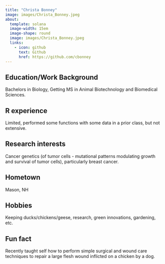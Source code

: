 ```yaml
---
title: "Christa Bonney"
image: images/Christa_Bonney.jpeg
about:
  template: solana
  image-width: 15em
  image-shape: round
  image: images/Christa_Bonney.jpeg
  links:
    - icon: github
      text: Github
      href: https://github.com/cbonney
---
```


## Education/Work Background
Bachelors in Biology, Getting MS in Animal Biotechnology and Biomedical Sciences.

## R experience
Limited, performed some functions with some data in a prior class, but not extensive.

## Research interests
Cancer genetics (of tumor cells - mutational patterns modulating growth and survival of tumor cells), particularly breast cancer.

## Hometown
Mason, NH

## Hobbies
Keeping ducks/chickens/geese, research, green innovations, gardening, etc.

## Fun fact
Recently taught self how to perform simple surgical and wound care techniques to repair a large flesh wound inflicted on a chicken by a dog.
